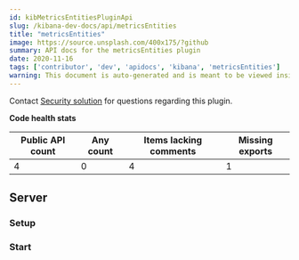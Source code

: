 ```yaml
---
id: kibMetricsEntitiesPluginApi
slug: /kibana-dev-docs/api/metricsEntities
title: "metricsEntities"
image: https://source.unsplash.com/400x175/?github
summary: API docs for the metricsEntities plugin
date: 2020-11-16
tags: ['contributor', 'dev', 'apidocs', 'kibana', 'metricsEntities']
warning: This document is auto-generated and is meant to be viewed inside our experimental, new docs system. Reach out in #docs-engineering for more info.
---
```




Contact [Security solution](https://github.com/orgs/elastic/teams/security-solution) for questions regarding this plugin.

**Code health stats**

| Public API count  | Any count | Items lacking comments | Missing exports |
|-------------------|-----------|------------------------|-----------------|
| 4 | 0 | 4 | 1 |

## Server

### Setup
<DocDefinitionList data={[metricsEntitiesObj.server.setup]}/>

### Start
<DocDefinitionList data={[metricsEntitiesObj.server.start]}/>

